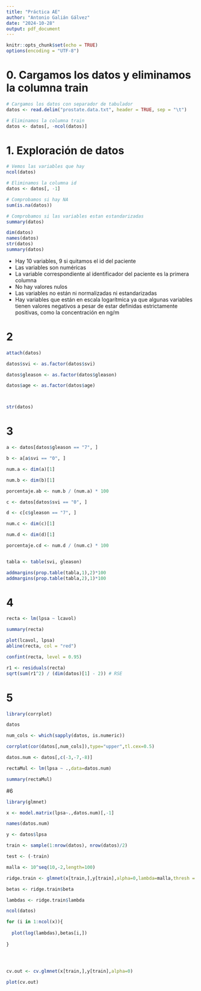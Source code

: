 ```yaml
---
title: "Práctica AE"
author: "Antonio Galián Gálvez"
date: "2024-10-28"
output: pdf_document
---
```


```r
knitr::opts_chunk$set(echo = TRUE)
options(encoding = "UTF-8")
```

# 0. Cargamos los datos y eliminamos la columna train
```r
# Cargamos los datos con separador de tabulador
datos <- read.delim("prostate.data.txt", header = TRUE, sep = "\t")

# Eliminamos la columna train
datos <- datos[, -ncol(datos)]
```

# 1. Exploración de datos
```r
# Vemos las variables que hay
ncol(datos)

# Eliminamos la columna id
datos <- datos[, -1]

# Comprobamos si hay NA
sum(is.na(datos))

# Comprobamos si las variables estan estandarizadas
summary(datos)

dim(datos)
names(datos)
str(datos)
summary(datos)
```

- Hay 10 variables, 9 si quitamos el id del paciente
- Las variables son numéricas
- La variable correspondiente al identificador del paciente es la primera columna
- No hay valores nulos
- Las variables no están ni normalizadas ni estandarizadas
- Hay variables que están en escala logarítmica ya que algunas variables tienen valores negativos a pesar de estar definidas estrictamente positivas, como la concentración en ng/m

# 2

```r

attach(datos)

datos$svi <- as.factor(datos$svi)

datos$gleason <- as.factor(datos$gleason)

datos$age <- as.factor(datos$age)



str(datos)
```
# 3
```r
a <- datos[datos$gleason == "7", ]

b <- a[a$svi == "0", ]

num.a <- dim(a)[1]

num.b <- dim(b)[1]

porcentaje.ab <- num.b / (num.a) * 100

c <- datos[datos$svi == "0", ]

d <- c[c$gleason == "7", ]

num.c <- dim(c)[1]

num.d <- dim(d)[1]

porcentaje.cd <- num.d / (num.c) * 100


tabla <- table(svi, gleason)

addmargins(prop.table(tabla,1),2)*100
addmargins(prop.table(tabla,2),1)*100

```

# 4

```r
recta <- lm(lpsa ~ lcavol)

summary(recta)

plot(lcavol, lpsa)
abline(recta, col = "red")

confint(recta, level = 0.95)

r1 <- residuals(recta)
sqrt(sum(r1^2) / (dim(datos)[1] - 2)) # RSE


```

# 5

```r

library(corrplot)

datos

num_cols <- which(sapply(datos, is.numeric))

corrplot(cor(datos[,num_cols]),type="upper",tl.cex=0.5)

datos.num <- datos[,c(-3,-7,-8)]

rectaMul <- lm(lpsa ~ .,data=datos.num)

summary(rectaMul)

```
#6

```r

library(glmnet)

x <- model.matrix(lpsa~.,datos.num)[,-1]

names(datos.num)

y <- datos$lpsa

train <- sample(1:nrow(datos), nrow(datos)/2)

test <- (-train)

malla <- 10^seq(10,-2,length=100)

ridge.train <- glmnet(x[train,],y[train],alpha=0,lambda=malla,thresh = 1e-12)

betas <- ridge.train$beta

lambdas <- ridge.train$lambda

ncol(datos)

for (i in 1:ncol(x)){
  
  plot(log(lambdas),betas[i,])
  
}




cv.out <- cv.glmnet(x[train,],y[train],alpha=0)

plot(cv.out)

```

